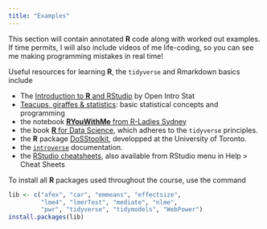 ```yaml
---
title: "Examples"
---
```


This section will contain annotated **R** code along with worked out examples. If time permits, I will also include videos of me life-coding, so you can see me making programming mistakes in real time!

Useful resources for learning **R**, the `tidyverse` and Rmarkdown basics include

- The [Introduction to **R** and RStudio](http://openintrostat.github.io/oilabs-tidy/01_intro_to_r/intro_to_r.html) by Open Intro Stat
- [Teacups, giraffes & statistics](https://tinystats.github.io/teacups-giraffes-and-statistics/index.html): basic statistical concepts and programming
- the notebook [**RYouWithMe** from R-Ladies Sydney](https://rladiessydney.org/courses/ryouwithme/)
- the book [**R** for Data Science](https://r4ds.had.co.nz/index.html), which adheres to the `tidyverse` principles.
- the **R** package [DoSStoolkit](https://dosstoolkit.com/), developped at the University of Toronto.
- the [`introverse`](https://spielmanlab.github.io/introverse/articles/introverse_online.html) documentation.
- the [RStudio cheatsheets](https://www.rstudio.com/resources/cheatsheets/), also available from RStudio menu in Help > Cheat Sheets

To install all **R** packages used throughout the course, use the command
```r
lib <- c("afex", "car", "emmeans", "effectsize", 
         "lme4", "lmerTest", "mediate", "nlme", 
         "pwr", "tidyverse", "tidymodels", "WebPower")
install.packages(lib)
```
